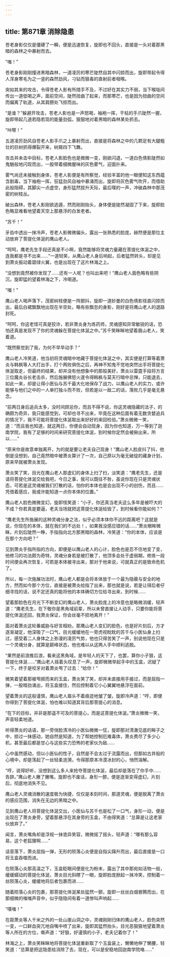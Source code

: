 ```yaml
---
---
---
```

title: 第871章 消除隐患
---



苍老身影仅仅是僵硬了一瞬，便是迅速恢复，旋即也不回头，直接是一头对着那黑暗的森林之中暴射而去。

“嗤！”

苍老身影刚刚撞进黑暗森林，一道凌厉的寒芒陡然自其中闪掠而出，旋即带起令得人浑身寒毛为之一竖的森然劲风，刁钻而狠毒的直射前者咽喉。

突如其来的攻击，令得苍老人影有所措手不及，不过好在其实力不弱，当下喉咙间传出一道低喝之声，面前空间，陡然扭曲了起来，而那寒芒，也是因为扭曲的空间而偏离了轨道，从其肩膀处飞掠而出。

“是谁？”躲避开攻击，苍老人影也是一声怒喝，袖袍一挥，干枯的手爪陡然一握，旋即带起几道若隐若现的能量劲弧，狠狠地对着黑暗的森林某处抓去。

“咔嚓！”

五道凌厉劲风自苍老人影手爪之上暴射而出，直接是将森林之中的几颗足有大腿粗壮的巨树抓得爆裂开来，树屑四下飞舞。

攻击并未击中目标，苍老人影脸色也是微微一变，刚欲闪退，一道白色倩影陡然如鬼魅般地闪现而出，一股带着细微腥味的灰色雾气，迎面扑来。

雾气尚还未接触到身体，苍老人影便是有所察觉，经验丰富的他一眼便知这东西蕴含剧毒，当下袖袍一挥，狂猛劲风自袖中暴涌而出，旋即将灰色雾气吹开，而借助此般阻碍，其脚尖一点虚空，身形猛然拔升天际，最后噗的一声，冲破森林中那茂密的树枝丛。

破出森林，苍老人影刚欲逃遁，然而刚刚抬头，身体便是陡然凝固了下来，旋即脸色略显难看地望着天空上那悬浮的白发老者。

“苏千！”

牙齿中透出一抹冷声，苍老人影微微偏头，露出一张熟悉的脸庞，赫然便是那位主动放弃了菩提化体涎的鹰山老人。

“呵呵，鹰老先生手段还真是不小啊，竟然能够将灵魂力量藏在菩提化体涎之中，连我都是寻不出来……”一道轻笑，从鹰山老人身后响起，后者猛然转头，却是见到萧炎振动着碧绿火翼，也是出现在了这片林海之上。

“没想到竟然被你发现了……还有一人呢？也叫出来吧！”鹰山老人面色略有些阴沉，旋即猛的望着林海之下，冷喝道。

“嗤！”

鹰山老人喝声落下，茂密树枝便是一阵颤抖，旋即一道妙曼的白色倩影径直闪掠而出，最后白裙飘飘地出现在半空处，略有些飘忽的身影，刚好是将鹰山老人的退路封死。

“呵呵，你这老怪可真是狡诈，若非萧炎身为炼药师，灵魂感知异常敏锐的话，恐怕还真是发现不了你的灵魂躲在菩提化体涎之中。”苏千笑眯眯地望着眉山老人，笑着道。

“既然察觉到了我，为何不早早动手？”

鹰山老人冷笑道，他当初将灵魂暗中地藏于菩提化体涎之中，其实便是打算等着萧炎与韩枫等人大打出手，打个两败俱伤之后，再神不知鬼不觉地突然出手将菩提化体涎取走，但最终的结果，却并没有他想象中的那般美好，萧炎以雷霆手段将方言三位魔炎谷长老击杀，然后施展佛怒火遂令得韩枫与莫天行暗中忌惮，只能退去，如此一来，却是让得小医仙与苏千最大化地保存了战力，以鹰山老人的实力，或许能够与他们之中的一人单打独斗而不败，但若是以一敌二的话，落败几乎是毫无悬念。

“前两日身后追兵太多，没时间顾忌你，而且不得不说，你这灵魂隐藏的法子，的确颇为奇异，我只能感觉到，可却也寻不出来，毕竟在这种后面有着无数贪婪追兵的情况下，我不可能将菩提化体涎取出来好好的来回检验。”萧炎微微一笑，道：“而且我也知道，就这两日，你便会自动现身，因为你也知道，万一等到了迦南学院，我有了足够的时间来研究菩提化体涎，到时候你定然会被揪出来，所以……”

“原来你是故意单独离开，为的就是要让老夫自己现身！”鹰山老人脸皮抖了抖，他倒是没想到，自己竟然暗中被萧炎算计了一次，自己原以为毫无破绽的藏身计划，原来早就被萧炎发现。

萧炎笑了笑，目光在鹰山老人那虚幻的身体上扫了扫，淡笑道：“鹰老先生，还是请将菩提化体涎交给我吧，今日之事，我可以既往不咎，虽说你现在只是灵魂状态，可若是这灵魂被我们打散的话，怕你的本体也是会出现不小的创伤，而且……凭借着感应，我或许能知道一点你本体的位置。”

鹰山老人脸色微微变幻，旋即怪笑道：“小子，你还真当老夫这么多年是被吓大的不成？你若真是要逼，老夫当场就把这菩提化体涎给毁了，到时候看你能如何？”

“鹰老先生所施展的这种灵魂分身之法，似乎必须本体你不远的距离吧？这就是说，你现在的本体，就在我们的不远处！，如果我没感应错的话……”萧炎眼眸微眯，片刻后陡然一睁，手指指向北方那黑暗的森林，冷笑道：“你的本体，应该是在那个方向吧？”

见到萧炎手指所指的方向，即便是以鹰山老人的心计，脸色也是忍不住地变了变，他修习的功法颇为奇特，灵魂分身若是被打散了，他顶多会处于虚弱期，修炼一段时间便会再次恢复，可若是本体被寻出来，那对于他来说，可就真正的是致命危机了。

所以，每一次施展功法时，鹰山老人都是会将本体放于一个最为隐蔽与安全的地方，然而如今那个方位，直接是被萧炎给指了出来，那也就是说，若是让得后者仔细寻找的话，说不定还真的能将他的本体确切方位给寻出来，到时候……

望着那脸色在月光下不断变幻的鹰山老人，萧炎脸庞上的冷意也是略微消缓，轻声道：“鹰老先生，在下敬你是黑角域前辈，所以未曾直接让人动手，只要你能将菩提化体涎还回，我萧炎保证，你会丝毫不损地离开！”

面对着萧炎这轮番威胁与好言相劝，那鹰山老人变幻的脸色，也是好片刻后，方才逐渐凝定，他深吸了一口气，目光缓缓地在一旁虎视眈眈的苏千与小医仙身上扫过，感受着二人身体之上弥漫的凌厉气势，他也只得苦笑了一声，别说他现在只是一个灵魂分身，就算是巅峰状态，他也难以从这两人手中顺利逃脱。

“果然是前浪推后浪，看来这黑角域，是年轻人的天下了，也罢，算你小子狠，这菩提化体涎……”鹰山老人摇着头叹息了一声，旋即微微举起手中的玉盒，迟疑了一下，终于是咬牙对着萧炎甩了过去：“给你！”

微笑着望着那被甩掷而来的玉盒，萧炎笑了笑，却并未直接用手接过，而是屈指一弹，一股暗劲涌出，将玉盒接住，然后控制着它小心翼翼地悬浮在面前。

望着萧炎的这般谨慎，鹰山老人眉头不着痕迹地皱了皱，旋即冷声道：“哼，即便你得到了菩提化体涎，怕也难以知道其背后那菩提心的消息。

“在下的目标，并非是那遥不可及的菩提心，而是这菩提化体涎。”萧炎微微一笑，声音轻柔地道。

听得萧炎的话语，那一旁俏脸清冷的小医仙微微一怔，旋即那对清澈见底的眸子之中，掠过一抹感动，她自然是知道，为了帮她控制厄难毒体，萧炎费尽了多少心机，甚至最后都是甘心与这些实力恐怖的老家伙为敌……

心中虽然感动，但以小医仙的性子，自然是不会太过于流露而出，但那如古井般的心境中，却是荡起了一丝轻柔涟漪，令得那原本冷漠冰封的心，悄然溶解。

“哼，说得好听，没想到这么多人来抢夺菩提化体涎，最后却是落在了你手中……告辞。”鹰山老人撇了撇嘴，旋即也不废话，身形一颤，便是逐渐变得虚幻，片刻后，彻底地消失不见。

鹰山老人灵魂消散的速度极为快捷，仅仅是本刻时间，那道灵魂，便是脱离了萧炎的感应范围，消失在无边的黑暗之中。

见到鹰山老人将菩提化体涎交出，小医仙与苏千也是松了一口气，身形一动，便是出现在了萧炎身旁，望着那悬浮在其身旁的玉盒，不由得笑道：“总算是让这老家伙放弃了。”

闻言，萧炎嘴角却是浮规一抹诡异笑容，微微摇了摇头，轻声道：“哪有那么容易，这个老狐狸啊……”

话音落下，萧炎屈指一弹，无形的陨落心炎便是自指尖蹿升而出，最后直接是一口将玉盒吞噬而进。

在陨落心炎那高温之下，玉盒眨眼间便是化为粉末，露出了其中那宛如活物一般，缓缓蠕动的菩提化体涎，萧炎目光斜瞟了一眼，旋即脸庞掀起一抹冷笑，控制着一丝陨落心炎，缓缓地将后者包裹而进……

随着陨落心炎的包裹，那菩提化体涎某处猛然一颤，旋即一丝丝白烟冒腾而出，在那细微的嗤嗤声音中，似乎隐隐间有着一道惨叫声响起……

“噗嗤！”

在距萧炎等人千米之外的一处山崖山洞之中，灵魂刚刚归体的鹰山老人，脸色突然一变，一口鲜血突兀地自嘴中喷了出来，旋即其猛然抬头，目光恶狠狠地望着萧炎等人所在的方位，嘶声道：“好狠，好谨慎的小子，老夫记着你了！”

林海之上，萧炎笑眯眯地将菩提化体涎重新取了个玉盒装上，懒懒地伸了懒腰，轻笑道：“总算是把这隐患给消除了去，现在，可以是安稳地回迦南学院咯……”
